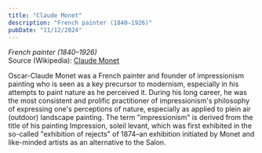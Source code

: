 ```yaml
---
title: "Claude Monet"
description: "French painter (1840–1926)"
pubDate: "11/12/2024"
---
```


*French painter (1840–1926)*  
Source (Wikipedia): [Claude Monet][1]

Oscar-Claude Monet was a French painter and founder of impressionism painting who is seen as a key precursor to modernism, especially in his attempts to paint nature as he perceived it. During his long career, he was the most consistent and prolific practitioner of impressionism's philosophy of expressing one's perceptions of nature, especially as applied to plein air (outdoor) landscape painting. The term "impressionism" is derived from the title of his painting Impression, soleil levant, which was first exhibited in the so-called "exhibition of rejects" of 1874–an exhibition initiated by Monet and like-minded artists as an alternative to the Salon.

[1]: https://en.wikipedia.org/wiki/Claude_Monet

